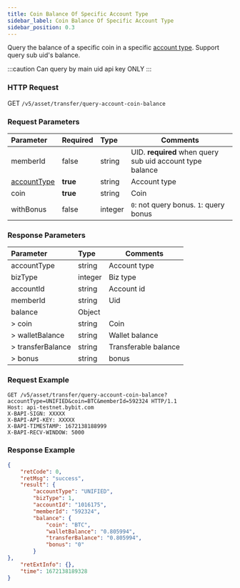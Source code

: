 ```yaml
---
title: Coin Balance Of Specific Account Type
sidebar_label: Coin Balance Of Specific Account Type
sidebar_position: 0.3
---
```


Query the balance of a specific coin in a specific [account type](../enum#accounttype). Support query sub uid's balance.

:::caution
Can query by main uid api key ONLY
:::

### HTTP Request
GET `/v5/asset/transfer/query-account-coin-balance`

### Request Parameters
| Parameter | Required | Type | Comments|
|:----- |:-------|:-----|------ |
|memberId |false |string |UID. **required** when query sub uid account type balance |
|[accountType](../enum#accounttype) |**true** |string |Account type |
|coin |**true** |string |Coin |
|withBonus |false |integer |`0`: not query bonus. `1`: query bonus  |

### Response Parameters
| Parameter | Type | Comments|
|:----- |:-----|----- |
|accountType |string |Account type |
|bizType |integer |Biz type |
|accountId |string |Account id |
|memberId |string |Uid |
|balance |Object | |
|> coin |string |Coin |
|> walletBalance |string |Wallet balance |
|> transferBalance |string |Transferable balance |
|> bonus |string |bonus |

### Request Example

<Tabs>
<TabItem value="console" label="Console">

```http
GET /v5/asset/transfer/query-account-coin-balance?accountType=UNIFIED&coin=BTC&memberId=592324 HTTP/1.1
Host: api-testnet.bybit.com
X-BAPI-SIGN: XXXXX
X-BAPI-API-KEY: XXXXX
X-BAPI-TIMESTAMP: 1672138188999
X-BAPI-RECV-WINDOW: 5000
```

</TabItem>
</Tabs>

### Response Example

<Tabs>
<TabItem value="js response" label="response">

```json
{
    "retCode": 0,
    "retMsg": "success",
    "result": {
        "accountType": "UNIFIED",
        "bizType": 1,
        "accountId": "1016175",
        "memberId": "592324",
        "balance": {
            "coin": "BTC",
            "walletBalance": "0.805994",
            "transferBalance": "0.805994",
            "bonus": "0"
        }
},
    "retExtInfo": {},
    "time": 1672138189328
}
```
</TabItem>
</Tabs>